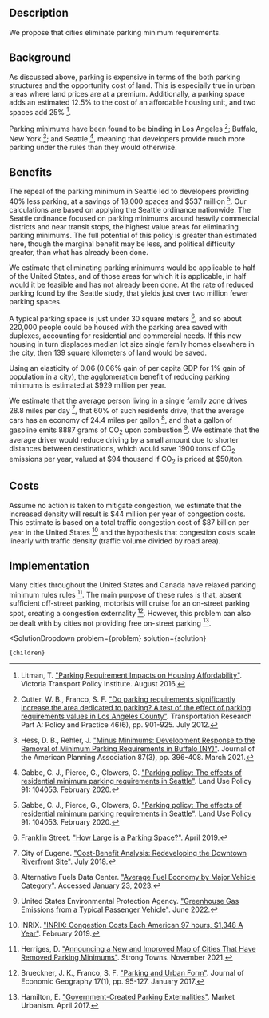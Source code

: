 


## Description

We propose that cities eliminate parking minimum requirements.


## Background

As discussed above, parking is expensive in terms of the both parking structures and the opportunity cost of land. This is especially true in urban areas where land prices are at a premium. Additionally, a parking space adds an estimated 12.5% to the cost of an affordable housing unit, and two spaces add 25% [^"25"].

Parking minimums have been found to be binding in Los Angeles [^"10"]; Buffalo, New York [^"22"]; and Seattle [^"12"], meaning that developers provide much more parking under the rules than they would otherwise.


## Benefits

The repeal of the parking minimum in Seattle led to developers providing 40% less parking, at a savings of 18,000 spaces and $537 million [^"12"]. Our calculations are based on applying the Seattle ordinance nationwide. The Seattle ordinance focused on parking minimums around heavily commercial districts and near transit stops, the highest value areas for eliminating parking minimums. The full potential of this policy is greater than estimated here, though the marginal benefit may be less, and political difficulty greater, than what has already been done.

We estimate that eliminating parking minimums would be applicable to half of the United States, and of those areas for which it is applicable, in half would it be feasible and has not already been done. At the rate of reduced parking found by the Seattle study, that yields just over two million fewer parking spaces.

A typical parking space is just under 30 square meters [^"1"], and so about 220,000 people could be housed with the parking area saved with duplexes, accounting for residential and commercial needs. If this new housing in turn displaces median lot size single family homes elsewhere in the city, then 139 square kilometers of land would be saved.

Using an elasticity of 0.06 (0.06% gain of per capita GDP for 1% gain of population in a city), the agglomeration benefit of reducing parking minimums is estimated at $929 million per year.

We estimate that the average person living in a single family zone drives 28.8 miles per day [^"9"], that 60% of such residents drive, that the average cars has an economy of 24.4 miles per gallon [^"7"], and that a gallon of gasoline emits 8887 grams of CO<sub>2</sub> upon combustion [^"11"]. We estimate that the average driver would reduce driving by a small amount due to shorter distances between destinations, which would save 1900 tons of CO<sub>2</sub> emissions per year, valued at $94 thousand if CO<sub>2</sub> is priced at $50/ton.


## Costs

Assume no action is taken to mitigate congestion, we estimate that the increased density will result is $44 million per year of congestion costs. This estimate is based on a total traffic congestion cost of $87 billion per year in the United States [^"2"] and the hypothesis that congestion costs scale linearly with traffic density (traffic volume divided by road area).


## Implementation

Many cities throughout the United States and Canada have relaxed parking minimum rules rules [^"21"]. The main purpose of these rules is that, absent sufficient off-street parking, motorists will cruise for an on-street parking spot, creating a congestion externality [^"5"]. However, this problem can also be dealt with by cities not providing free on-street parking [^"19"].

[^"1"]: Franklin Street. ["How Large is a Parking Space?"](https://franklinst.com/how-large-is-a-parking-space/). April 2019.

[^"2"]: INRIX. ["INRIX: Congestion Costs Each American 97 hours, $1,348 A Year"](https://inrix.com/press-releases/scorecard-2018-us/). February 2019.

[^"5"]: Brueckner, J. K., Franco, S. F. ["Parking and Urban Form"](https://academic.oup.com/joeg/article-abstract/17/1/95/2930541). Journal of Economic Geography 17(1), pp. 95-127. January 2017.

[^"7"]: Alternative Fuels Data Center. ["Average Fuel Economy by Major Vehicle Category"](https://afdc.energy.gov/data/10310). Accessed January 23, 2023.

[^"9"]: City of Eugene. ["Cost-Benefit Analysis: Redeveloping the Downtown Riverfront Site"](https://eugene-or.gov/DocumentCenter/View/41336/Downtown-Riverfront-Cost-Benefit-Analysis-July-3-2018-?bidId=). July 2018.

[^"10"]: Cutter, W. B., Franco, S. F. ["Do parking requirements significantly increase the area dedicated to parking? A test of the effect of parking requirements values in Los Angeles County"](https://www.sciencedirect.com/science/article/abs/pii/S0965856412000304). Transportation Research Part A: Policy and Practice 46(6), pp. 901-925. July 2012.

[^"11"]: United States Environmental Protection Agency. ["Greenhouse Gas Emissions from a Typical Passenger Vehicle"](https://www.epa.gov/greenvehicles/greenhouse-gas-emissions-typical-passenger-vehicle). June 2022.

[^"12"]: Gabbe, C. J., Pierce, G., Clowers, G. ["Parking policy: The effects of residential minimum parking requirements in Seattle"](https://www.sciencedirect.com/science/article/abs/pii/S0264837718312870). Land Use Policy 91: 104053. February 2020.

[^"19"]: Hamilton, E. ["Government-Created Parking Externalities"](https://marketurbanism.com/2017/04/27/government-created-parking-externalities/). Market Urbanism. April 2017.

[^"21"]: Herriges, D. ["Announcing a New and Improved Map of Cities That Have Removed Parking Minimums"](https://www.strongtowns.org/journal/2021/11/22/announcing-a-new-and-improved-map-of-cities-that-have-removed-parking-minimums). Strong Towns. November 2021.

[^"22"]: Hess, D. B., Rehler, J. ["Minus Minimums: Development Response to the Removal of Minimum Parking Requirements in Buffalo (NY)"](https://www.tandfonline.com/doi/pdf/10.1080/01944363.2020.1864225). Journal of the American Planning Association 87(3), pp. 396-408. March 2021.

[^"25"]: Litman, T. ["Parking Requirement Impacts on Housing Affordability"](http://www.vtpi.org/park-hou.pdf). Victoria Transport Policy Institute. August 2016.

  <SolutionDropdown 
    problem={problem} 
    solution={solution}
  >
    {children}
  </SolutionDropdown>